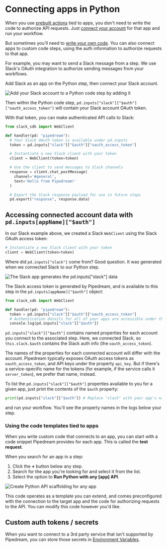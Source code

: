 # Connecting apps in Python

When you use [prebuilt actions](/components#actions) tied to apps, you don't need to write the code to authorize API requests. Just [connect your account](/connected-accounts/#connecting-accounts) for that app and run your workflow.

But sometimes you'll need to [write your own code](/code/python/). You can also connect apps to custom code steps, using the auth information to authorize requests to that app.

For example, you may want to send a Slack message from a step. We use Slack's OAuth integration to authorize sending messages from your workflows.

Add Slack as an app on the Python step, then connect your Slack account.

![Add your Slack account to a Python code step by adding it](https://res.cloudinary.com/pipedreamin/image/upload/v1710517970/docs/docs/code/python/auth/CleanShot_2024-03-15_at_11.51.53_u3ld0i.gif)

Then within the Python code step, `pd.inputs["slack"]["$auth"]["oauth_access_token"]` will contain your Slack account OAuth token.

With that token, you can make authenticated API calls to Slack:

```python
from slack_sdk import WebClient

def handler(pd: "pipedream"):
  # Your Slack OAuth token is available under pd.inputs
  token = pd.inputs["slack"]["$auth"]["oauth_access_token"]

  # Instantiate a new Slack client with your token
  client = WebClient(token=token)

  # Use the client to send messages to Slack channels
  response = client.chat_postMessage(
    channel='#general',
    text='Hello from Pipedream!'
  )

  # Export the Slack response payload for use in future steps
  pd.export("response", response.data)
```



## Accessing connected account data with `pd.inputs[appName]["$auth"]`

In our Slack example above, we created a Slack `WebClient` using the Slack OAuth access token:

```python
# Instantiate a new Slack client with your token
client = WebClient(token=token)
```

Where did `pd.inputs["slack"]` come from? Good question. It was generated when we connected Slack to our Python step.

![The Slack app generates the pd.inputs["slack"] data](pages/code/python/images/v3/auth/connected-slack-account.png)

The Slack access token is generated by Pipedream, and is available to this step in the `pd.inputs[appName]["$auth"]` object:

```python
from slack_sdk import WebClient

def handler(pd: "pipedream"):
  token = pd.inputs["slack"]["$auth"]["oauth_access_token"]
  # Authentication details for all of your apps are accessible under the special pd.inputs["slack"] variable:
  console.log(pd.inputs["slack"]["$auth"])
```

`pd.inputs["slack"]["$auth"]` contains named properties for each account you connect to the associated step. Here, we connected Slack, so `this.slack.$auth` contains the Slack auth info (the `oauth_access_token`).

The names of the properties for each connected account will differ with the account. Pipedream typically exposes OAuth access tokens as `oauth_access_token`, and API keys under the property `api_key`. But if there's a service-specific name for the tokens (for example, if the service calls it `server_token`), we prefer that name, instead.

To list the `pd.inputs["slack"]["$auth"]` properties available to you for a given app, just print the contents of the `$auth` property:

```python
print(pd.inputs["slack"]["$auth"]) # Replace "slack" with your app's name
```

and run your workflow. You'll see the property names in the logs below your step.

### Using the code templates tied to apps

When you write custom code that connects to an app, you can start with a code snippet Pipedream provides for each app. This is called the **test request**.

When you search for an app in a step:

1. Click the **+** button below any step.
2. Search for the app you're looking for and select it from the list.
3. Select the option to **Run Python with any [app] API**.

![Create Python API scaffolding for any app](pages/code/python/images/v3/auth/step-selector-python-example.png)

This code operates as a template you can extend, and comes preconfigured with the connection to the target app and the code for authorizing requests to the API. You can modify this code however you'd like.

## Custom auth tokens / secrets

When you want to connect to a 3rd party service that isn't supported by Pipedream, you can store those secrets in [Environment Variables](/environment-variables/).
